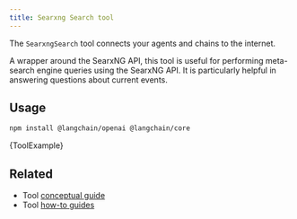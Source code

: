 ```yaml
---
title: Searxng Search tool
---
```


The `SearxngSearch` tool connects your agents and chains to the internet.

A wrapper around the SearxNG API, this tool is useful for performing meta-search engine queries using the SearxNG API. It is particularly helpful in answering questions about current events.

## Usage



<IntegrationInstallTooltip></IntegrationInstallTooltip>

```bash npm2yarn
npm install @langchain/openai @langchain/core
```

<CodeBlock language="typescript">{ToolExample}</CodeBlock>

## Related

- Tool [conceptual guide](/oss/javascript/concepts/tools)
- Tool [how-to guides](/oss/javascript/how-to/#tools)

